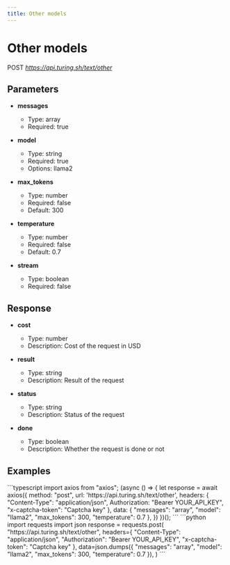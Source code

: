 ```yaml
---
title: Other models
---
```


# Other models
POST *https://api.turing.sh/text/other*
## Parameters


- **messages**
  - Type: array
  - Required: true

- **model**
  - Type: string
  - Required: true
  - Options: llama2

- **max_tokens**
  - Type: number
  - Required: false
  - Default: 300

- **temperature**
  - Type: number
  - Required: false
  - Default: 0.7

- **stream**
  - Type: boolean
  - Required: false

## Response


- **cost**
  - Type: number
  - Description: Cost of the request in USD

- **result**
  - Type: string
  - Description: Result of the request

- **status**
  - Type: string
  - Description: Status of the request

- **done**
  - Type: boolean
  - Description: Whether the request is done or not

## Examples

<CodeGroup title="Other models example">
  ```typescript
  import axios from "axios";
  (async () => {
    let response = await axios({
      method: "post",
      url: 'https://api.turing.sh/text/other',
      headers: {
        "Content-Type": "application/json",
        Authorization: "Bearer YOUR_API_KEY",
        "x-captcha-token": "Captcha key"
      },
      data: {
  "messages": "array",
  "model": "llama2",
  "max_tokens": 300,
  "temperature": 0.7
},
    })
  })();
  ```
  ```python
  import requests
  import json
  response = requests.post(
    "https://api.turing.sh/text/other",
    headers={
      "Content-Type": "application/json",
      "Authorization": "Bearer YOUR_API_KEY",
      "x-captcha-token": "Captcha key"
    },
    data=json.dumps({
  "messages": "array",
  "model": "llama2",
  "max_tokens": 300,
  "temperature": 0.7
}),
  )
  ```
</CodeGroup>